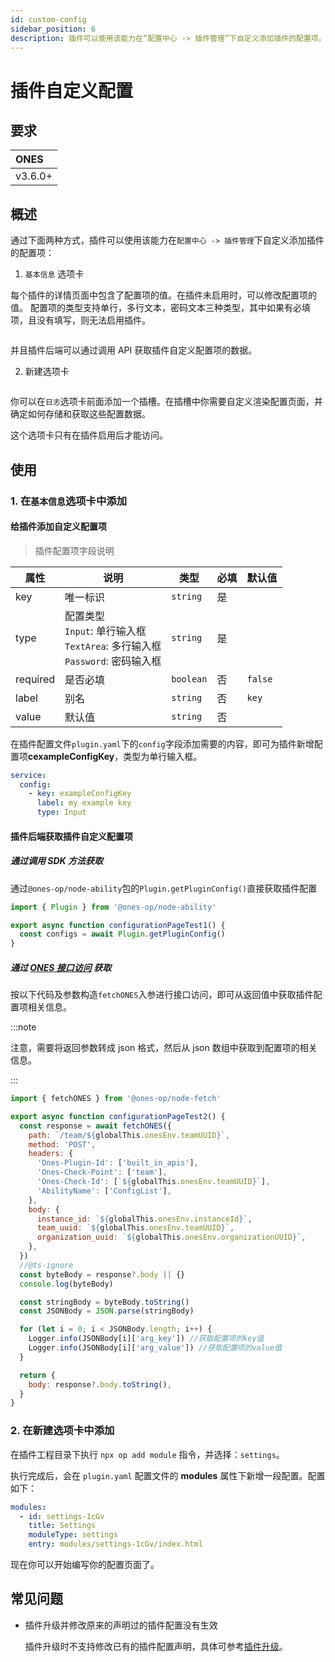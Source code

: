 ```yaml
---
id: custom-config
sidebar_position: 6
description: 插件可以使用该能力在“配置中心 -> 插件管理”下自定义添加插件的配置项。
---
```




# 插件自定义配置

## 要求

| ONES    |
| :------ |
| v3.6.0+ |

## 概述

通过下面两种方式，插件可以使用该能力在`配置中心 -> 插件管理`下自定义添加插件的配置项：

1. `基本信息` 选项卡

每个插件的详情页面中包含了配置项的值。在插件未启用时，可以修改配置项的值。
配置项的类型支持单行，多行文本，密码文本三种类型，其中如果有必填项，且没有填写，则无法启用插件。

<Image img={customConfig1} />

并且插件后端可以通过调用 API 获取插件自定义配置项的数据。

2. 新建选项卡

<Image img={customConfig2} />

你可以在`日志`选项卡前面添加一个插槽。在插槽中你需要自定义渲染配置页面，并确定如何存储和获取这些配置数据。

这个选项卡只有在插件启用后才能访问。

## 使用

### 1. 在`基本信息`选项卡中添加

#### 给插件添加自定义配置项

> 插件配置项字段说明

| 属性     | 说明                                                                                         | 类型      | 必填 | 默认值  |
| -------- | -------------------------------------------------------------------------------------------- | --------- | ---- | ------- |
| key      | 唯一标识                                                                                     | `string`  | 是   |         |
| type     | 配置类型<br /> `Input`: 单行输入框 <br />`TextArea`: 多行输入框<br /> `Password`: 密码输入框 | `string`  | 是   |         |
| required | 是否必填                                                                                     | `boolean` | 否   | `false` |
| label    | 别名                                                                                         | `string`  | 否   | `key`   |
| value    | 默认值                                                                                       | `string`  | 否   |         |

在插件配置文件`plugin.yaml`下的`config`字段添加需要的内容，即可为插件新增配置项**cexampleConfigKey**，类型为单行输入框。

```yaml title="config/plugin.yaml"
service:
  config:
    - key: exampleConfigKey
      label: my example key
      type: Input
```

#### 插件后端获取插件自定义配置项

##### 通过调用 SDK 方法获取

通过`@ones-op/node-ability`包的`Plugin.getPluginConfig()`直接获取插件配置

```typescript
import { Plugin } from '@ones-op/node-ability'

export async function configurationPageTest1() {
  const configs = await Plugin.getPluginConfig()
}
```

##### 通过 [ONES 接口访问](../business/ONES-API/ONES-API-access.md) 获取

按以下代码及参数构造`fetchONES`入参进行接口访问，即可从返回值中获取插件配置项相关信息。

:::note

注意，需要将返回参数转成 json 格式，然后从 json 数组中获取到配置项的相关信息。

:::

```javascript
import { fetchONES } from '@ones-op/node-fetch'

export async function configurationPageTest2() {
  const response = await fetchONES({
    path: `/team/${globalThis.onesEnv.teamUUID}`,
    method: 'POST',
    headers: {
      'Ones-Plugin-Id': ['built_in_apis'],
      'Ones-Check-Point': ['team'],
      'Ones-Check-Id': [`${globalThis.onesEnv.teamUUID}`],
      'AbilityName': ['ConfigList'],
    },
    body: {
      instance_id: `${globalThis.onesEnv.instanceId}`,
      team_uuid: `${globalThis.onesEnv.teamUUID}`,
      organization_uuid: `${globalThis.onesEnv.organizationUUID}`,
    },
  })
  //@ts-ignore
  const byteBody = response?.body || {}
  console.log(byteBody)

  const stringBody = byteBody.toString()
  const JSONBody = JSON.parse(stringBody)

  for (let i = 0; i < JSONBody.length; i++) {
    Logger.info(JSONBody[i]['arg_key']) //获取配置项的key值
    Logger.info(JSONBody[i]['arg_value']) //获取配置项的value值
  }

  return {
    body: response?.body.toString(),
  }
}
```

### 2. 在新建选项卡中添加

在插件工程目录下执行 `npx op add module` 指令，并选择：`settings`。

执行完成后，会在 `plugin.yaml` 配置文件的 **modules** 属性下新增一段配置。配置如下：

```yaml
modules:
  - id: settings-1cGv
    title: Settings
    moduleType: settings
    entry: modules/settings-1cGv/index.html
```

现在你可以开始编写你的配置页面了。

## 常见问题

- 插件升级并修改原来的声明过的插件配置没有生效

  插件升级时不支持修改已有的插件配置声明，具体可参考[插件升级](../../guide/upgrade#插件配置---serviceconfig)。
